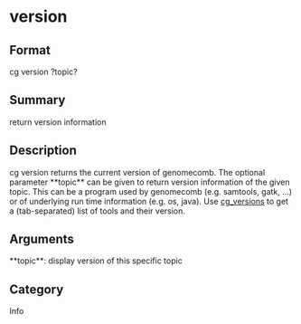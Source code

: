 = version =

== Format ==
cg version ?topic?

== Summary ==
return version information

== Description ==
cg version returns the current version of genomecomb.
The optional parameter **topic** can be given to return version information of the given
topic. This can be a program used by genomecomb (e.g. samtools, gatk, ...) or of underlying
run time information (e.g. os, java).
Use [[cg_versions]] to get a (tab-separated) list of tools and their version.

== Arguments ==
; **topic**: display version of this specific topic

== Category ==
Info
